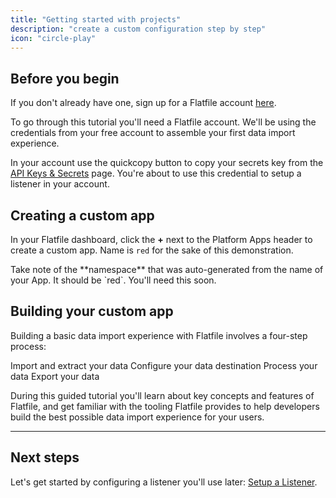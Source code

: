 ```yaml
---
title: "Getting started with projects"
description: "create a custom configuration step by step"
icon: "circle-play"
---
```


<Snippet file="shared/dxpbanner.mdx" />

## Before you begin

If you don't already have one, sign up for a Flatfile account
[here](https://flatfile.com/account/sign-up/).

<Note>
  To go through this tutorial you'll need a Flatfile account. We'll be using the
  credentials from your free account to assemble your first data import
  experience.
</Note>

In your account use the quickcopy button to copy your secrets key from the
[API Keys & Secrets](https://platform.flatfile.com/dashboard/keys-and-secrets)
page. You're about to use this credential to setup a listener in your account.

## Creating a custom app

In your Flatfile dashboard, click the **+** next to the Platform Apps header to
create a custom app. Name is `red` for the sake of this demonstration.

<Tip>
  Take note of the **namespace** that was auto-generated from the name of your
  App. It should be `red`. You'll need this soon.
</Tip>

## Building your custom app

Building a basic data import experience with Flatfile involves a four-step
process:

<CardGroup cols={2}>
  <Card
    title="Setup a listener"
    href="/learning-center/tutorials/projects/meet-the-listener"
    icon="circle-1"
  >
    Import and extract your data
  </Card>
  <Card
    title="Configure a Space"
    href="/learning-center/tutorials/projects/meet-the-workbook"
    icon="circle-2"
  >
    Configure your data destination
  </Card>
  <Card
    title="Transform and validate data"
    href="/learning-center/tutorials/projects/add-data-transformation"
    icon="circle-3"
  >
    Process your data
  </Card>
  <Card
    title="Configure a submit Action"
    href="/learning-center/tutorials/projects/submit-action"
    icon="circle-4"
  >
    Export your data
  </Card>
</CardGroup>

During this guided tutorial you'll learn about key concepts and features of
Flatfile, and get familiar with the tooling Flatfile provides to help developers
build the best possible data import experience for your users.

---

## Next steps

Let's get started by configuring a listener you'll use later:
[Setup a Listener](/learning-center/tutorials/projects/meet-the-listener).
